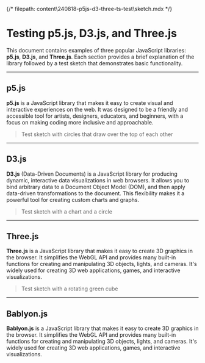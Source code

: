 {/* filepath: content\240818-p5js-d3-three-ts-test\sketch.mdx */}


# Testing p5.js, D3.js, and Three.js

This document contains examples of three popular JavaScript libraries: **p5.js**, **D3.js**, and **Three.js**. Each section provides a brief explanation of the library followed by a test sketch that demonstrates basic functionality.

---

## p5.js

**p5.js** is a JavaScript library that makes it easy to create visual and interactive experiences on the web. It was designed to be a friendly and accessible tool for artists, designers, educators, and beginners, with a focus on making coding more inclusive and approachable.

<Sketch type="p5" src="p5jtest.js" id="p5jtest" />

> Test sketch with circles that draw over the top of each other

---

## D3.js

**D3.js** (Data-Driven Documents) is a JavaScript library for producing dynamic, interactive data visualizations in web browsers. It allows you to bind arbitrary data to a Document Object Model (DOM), and then apply data-driven transformations to the document. This flexibility makes it a powerful tool for creating custom charts and graphs.

<Sketch type="d3" src="d3test.js" id="d3-chart-circle" />

> Test sketch with a chart and a circle

---

## Three.js

**Three.js** is a JavaScript library that makes it easy to create 3D graphics in the browser. It simplifies the WebGL API and provides many built-in functions for creating and manipulating 3D objects, lights, and cameras. It's widely used for creating 3D web applications, games, and interactive visualizations.

<Sketch type="three" src="threetest.js" id="threetest" />

> Test sketch with a rotating green cube

---

## Bablyon.js

**Bablyon.js** is a JavaScript library that makes it easy to create 3D graphics in the browser. It simplifies the WebGL API and provides many built-in functions for creating and manipulating 3D objects, lights, and cameras. It's widely used for creating 3D web applications, games, and interactive visualizations.

<Sketch type="babylonjs" src="babylontest.js" id="babylon-test" />
